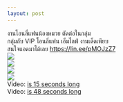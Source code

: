 ```yaml
--- 
layout: post 
--- 
```



&#3591;&#3634;&#3609;&#3650;&#3629;&#3609;&#3621;&#3637;&#3656;&#3649;&#3615;&#3609;&#3609;&#3657;&#3629;&#3591;&#3627;&#3617;&#3623;&#3618; &#3605;&#3633;&#3604;&#3605;&#3656;&#3629;&#3651;&#3609;&#3585;&#3621;&#3640;&#3656;&#3617;<br>&#3585;&#3621;&#3640;&#3656;&#3617;&#3621;&#3633;&#3610; VIP &#3650;&#3629;&#3609;&#3621;&#3637;&#3656;&#3649;&#3615;&#3609; &#3648;&#3629;&#3655;&#3617;&#3652;&#3621;&#3615;&#3660; &#3591;&#3634;&#3609;&#3648;&#3604;&#3655;&#3604;&#3648;&#3614;&#3637;&#3618;&#3610; <br>&#3626;&#3609;&#3651;&#3592;&#3649;&#3629;&#3604;&#3617;&#3634;&#3652;&#3604;&#3657;&#3648;&#3621;&#3618; <a href="https://lin.ee/pMOJzZ7" target="_blank" rel="nofollow noopener">https://lin.ee/pMOJzZ7</a><br><a href='https://sun9-32.userapi.com/impg/ij0lE3nQLeUz6RbhAudMYq6FcIP0LDCcDJxpjQ/o8l29D0oKEo.jpg?size=720x1080&quality=96&sign=72346cc907389c3e920504bec83df540&type=album'><img src='https://sun9-32.userapi.com/impg/ij0lE3nQLeUz6RbhAudMYq6FcIP0LDCcDJxpjQ/o8l29D0oKEo.jpg?size=403x604&quality=96&sign=0ce2c4fadd24ba616bfb282da21338e0&type=album'></a><br><a href='https://sun9-79.userapi.com/impg/_FA_p0xCY0J6Dj8Y0fIIl6awnwqvivHqrzAPJg/oTn3xEbyoT8.jpg?size=1280x853&quality=96&sign=e54915c1cdd4b5ab23139e7cffc192a5&type=album'><img src='https://sun9-79.userapi.com/impg/_FA_p0xCY0J6Dj8Y0fIIl6awnwqvivHqrzAPJg/oTn3xEbyoT8.jpg?size=604x402&quality=96&sign=c28791157e72215da9cd22169010bc8f&type=album'></a><br><a href='https://sun9-58.userapi.com/impg/R45epdQEZH5V3ScVCD309NAEZKH3ANB7NW2ZVA/CzblpvY-8Uc.jpg?size=1280x853&quality=96&sign=dd83850caa5a36208a70ed4ebcc2c357&type=album'><img src='https://sun9-58.userapi.com/impg/R45epdQEZH5V3ScVCD309NAEZKH3ANB7NW2ZVA/CzblpvY-8Uc.jpg?size=604x402&quality=96&sign=61b12cc06ae76d56dba4905d488da936&type=album'></a><br><a href='https://sun9-11.userapi.com/impg/jxQfeJLgQVQ9M3Wca1UgXiLi13g5sOIb3esEVA/NRv7jG44KpI.jpg?size=807x1080&quality=96&sign=23287d3b8dad89d63c4f7227a019b8fc&type=album'><img src='https://sun9-11.userapi.com/impg/jxQfeJLgQVQ9M3Wca1UgXiLi13g5sOIb3esEVA/NRv7jG44KpI.jpg?size=451x604&quality=96&sign=fa010419a9a371cfea25295f9115c90a&type=album'></a><br>Video: <a href="https://vk.com/video-204157576_456239225?list=0f2f58d81267f6c112">is 15 seconds long </a><br>Video: <a href="https://vk.com/video-204157576_456239226?list=b84dc9a13291db9114">is 48 seconds long </a>